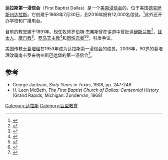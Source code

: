 {{Infobox church
|name                   = 达拉斯第一浸信会
|image                  = Dallas - First Baptist Church 01.jpg
|location               = 美国[[德克萨斯州|德克萨斯州]][[达拉斯|达拉斯]]
|denomination           = [[美南浸信会|美南浸信会]]
|membership             = 12,000（2016年）
|website                = {{URL|http://www.firstdallas.org}} 
|founded date           = {{start date|1868|07|30}} 
}}
'''达拉斯第一浸信会'''（First Baptist Dallas）是一个[[美南浸信会|美南浸信会]]的{{link-en|巨型教會|Megachurch|巨型教会}}，位于美国[[德克萨斯州|德克萨斯州]][[达拉斯|达拉斯]]。它创建于1868年7月30日，到2016年拥有12,000名信徒。<ref name="cnn2011">{{cite web | url= http://politicalticker.blogs.cnn.com/2011/10/07/breaking-pastor-to-gop-dont-vote-for-romney-because-hes-mormon/ | title= Conservative pastor on Romney: Don't vote for a Mormon | work= Political Ticker (blog) | date= 2011-10-07 | publisher= CNN | accessdate= 2011-10-08 | archive-date= 2021-04-22 | archive-url= https://web.archive.org/web/20210422210721/https://politicalticker.blogs.cnn.com/2011/10/07/breaking-pastor-to-gop-dont-vote-for-romney-because-hes-mormon/ | dead-url= no }}</ref>此外还开办学校和广播电台。

目前的教堂建于1891年。现任牧师罗伯特·杰弗斯曾在讲道中曾批评[[伊斯兰教|伊斯兰教]]<ref>{{cite web |author=Jillian Rayfield |url=http://tpmmuckraker.talkingpointsmemo.com/2010/09/dallas_pastor_islam_promotes_pedophilia_video.php |title=Dallas Pastor Defends Claim That Islam 'Promotes Pedophilia' |publisher=Talking Points Memo |date=2010-09-07 |accessdate=2011-10-08 |archive-date=2013-02-24 |archive-url=https://web.archive.org/web/20130224054913/http://tpmmuckraker.talkingpointsmemo.com/2010/09/dallas_pastor_islam_promotes_pedophilia_video.php |dead-url=no }}</ref>、[[犹太人|犹太人]]、[[摩门教|摩门教]]<ref>{{cite web |author=Karen Brooks and Peter Bohan |url=http://www.reuters.com/article/2011/10/09/us-usa-campaign-jeffress-idUSTRE7982DV20111009 |title=Texas pastor stands ground on "cult" comment about Mormons |publisher=[[Reuters|Reuters]] |date=October 9, 2011 |accessdate=2011-10-09 |archive-date=2011-10-10 |archive-url=https://web.archive.org/web/20111010023413/http://www.reuters.com/article/2011/10/09/us-usa-campaign-jeffress-idUSTRE7982DV20111009 |dead-url=yes }}</ref>、[[罗马天主教|罗马天主教]]<ref>{{cite web|title=Jeffress Says Satan Is Behind Roman Catholicism|url=http://www.rightwingwatch.org/content/jeffress-says-satan-behind-roman-catholicism|publisher=Right Wing Watch|date=2011-10-08|access-date=2016-12-28|archive-date=2016-09-19|archive-url=https://web.archive.org/web/20160919020002/http://www.rightwingwatch.org/content/jeffress-says-satan-behind-roman-catholicism|dead-url=no}}</ref>和[[同性恋者|同性恋者]]<ref>{{Cite web |url=http://www.dmagazine.com/Home/D_Magazine/2012/January/The_Savior_Robert_Jeffress_of_First_Baptist_Dallas.aspx |title=The Savior_Robert Jeffress_of First Baptist Dallas |accessdate=2012-02-05 |archive-date=2012-02-05 |archive-url=https://web.archive.org/web/20120205113500/http://dmagazine.com/Home/D_Magazine/2012/January/The_Savior_Robert_Jeffress_of_First_Baptist_Dallas.aspx |dead-url=no }}</ref><ref>{{cite web|url=http://www.nydailynews.com/sports/football/jets/tebow-cancels-gig-controversial-dallas-church-article-1.1269712#ixzz31br1bf53|title=Tebow cancels gig at controversial Dallas church|publisher=|access-date=2016-12-28|archive-date=2018-09-30|archive-url=https://web.archive.org/web/20180930193227/http://www.nydailynews.com/sports/football/jets/tebow-cancels-gig-controversial-dallas-church-article-1.1269712#ixzz31br1bf53|dead-url=no}}</ref>，引发争议。

美国传教士[[葛培理|葛培理]]在1953年成为达拉斯第一浸信会的成员。2008年，90岁的葛培理改属南卡罗来纳州斯巴达堡的第一浸信会<ref>{{cite web|url=http://religionblog.dallasnews.com/2008/12/billy-graham-moves-membership.html|title=Billy Graham moves membership from First Baptist Dallas|publisher=''Dallas News''|date=2008-12-29|access-date=2016-12-28|archive-url=https://web.archive.org/web/20160830035216/http://religionblog.dallasnews.com/2008/12/billy-graham-moves-membership.html/|archive-date=2016-08-30|dead-url=yes}}</ref>。

==参考==
{{Reflist}}
*George Jackson, ''Sixty Years in Texas'', 1908, pp. 247-248
*H. Leon McBeth, ''The First Baptist Church of Dallas: Centennial History'' (Grand Rapids, Michigan: Zondervan, 1968)

[[Category:达拉斯|Category:达拉斯]]
[[Category:巨型教會|Category:巨型教會]]